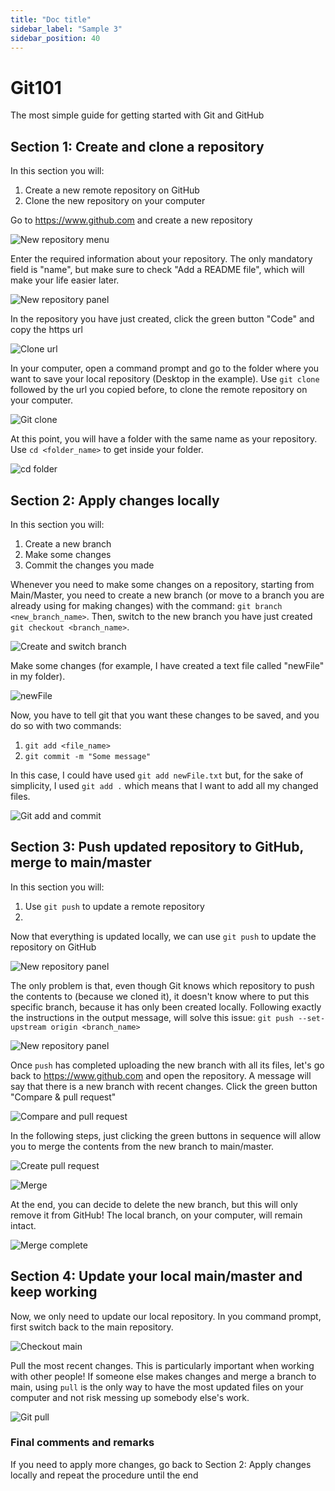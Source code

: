 ```yaml
---
title: "Doc title"
sidebar_label: "Sample 3"
sidebar_position: 40
---
```


# Git101
The most simple guide for getting started with Git and GitHub

## Section 1: Create and clone a repository

In this section you will:
1. Create a new remote repository on GitHub
1. Clone the new repository on your computer

Go to https://www.github.com and create a new repository

![New repository menu](./img/001.png)


Enter the required information about your repository.
The only mandatory field is "name", but make sure to check "Add a README file", which will make your life easier later.

![New repository panel](./img/002.png)


In the repository you have just created, click the green button "Code" and copy the https url

![Clone url](./img/003.png)

In your computer, open a command prompt and go to the folder where you want to save your local repository (Desktop in the example).
Use `git clone` followed by the url you copied before, to clone the remote repository on your computer.

![Git clone](./img/004.png)

At this point, you will have a folder with the same name as your repository.
Use `cd <folder_name>` to get inside your folder.

![cd folder](./img/006.png)


## Section 2: Apply changes locally

In this section you will:
1. Create a new branch
1. Make some changes
1. Commit the changes you made

Whenever you need to make some changes on a repository, starting from Main/Master, you need to create a new branch (or move to a branch you are already using for making changes) with the command: `git branch <new_branch_name>`.
Then, switch to the new branch you have just created `git checkout <branch_name>`.

![Create and switch branch](./img/007.png)

Make some changes (for example, I have created a text file called "newFile" in my folder).

![newFile](./img/008.png)

Now, you have to tell git that you want these changes to be saved, and you do so with two commands:
1. `git add <file_name>`
1. `git commit -m "Some message"`

In this case, I could have used `git add newFile.txt` but, for the sake of simplicity, I used `git add .` which means that I want to add all my changed files.

![Git add and commit](./img/009.png)

## Section 3: Push updated repository to GitHub, merge to main/master

In this section you will:
1. Use `git push` to update a remote repository
1.

Now that everything is updated locally, we can use `git push` to update the repository on GitHub

![New repository panel](./img/010.png)

The only problem is that, even though Git knows which repository to push the contents to (because we cloned it), it doesn't know where to put this specific branch, because it has only been created locally.
Following exactly the instructions in the output message, will solve this issue: `git push --set-upstream origin <branch_name>`

![New repository panel](./img/011.png)

Once `push` has completed uploading the new branch with all its files, let's go back to https://www.github.com and open the repository. A message will say that there is a new branch with recent changes. Click the green button "Compare & pull request"

![Compare and pull request](./img/012.png)

In the following steps, just clicking the green buttons in sequence will allow you to merge the contents from the new branch to main/master.

![Create pull request](./img/013.png)

![Merge](./img/014.png)

At the end, you can decide to delete the new branch, but this will only remove it from GitHub! The local branch, on your computer, will remain intact.

![Merge complete](./img/015.png)


## Section 4: Update your local main/master and keep working

Now, we only need to update our local repository. In you command prompt, first switch back to the main repository.

![Checkout main](./img/016.png)

Pull the most recent changes.
This is particularly important when working with other people! If someone else makes changes and merge a branch to main, using `pull` is the only way to have the most updated files on your computer and not risk messing up somebody else's work.

![Git pull](./img/017.png)

### Final comments and remarks
If you need to apply more changes, go back to Section 2: Apply changes locally and repeat the procedure until the end
